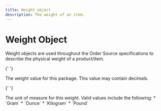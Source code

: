 ```yaml
---
title: Weight object
description: The weight of an item.
---
```


# Weight Object

Weight objects are used throughout the Order Source specifications to describe the physical weight of a product/item.

<Reference>

{' '}

<Field name="value" type="number" required={true} nullable={false}>
  <Description>The weight value for this package. This value may contain decimals.</Description>
</Field>

{' '}

<Field name="unit" type="string" required={true} nullable={false}>
  <Description>
    The unit of measure for this weight. Valid values include the following: * `Gram` * `Ounce` * `Kilogram` * `Pound`
  </Description>
</Field>

</Reference>
